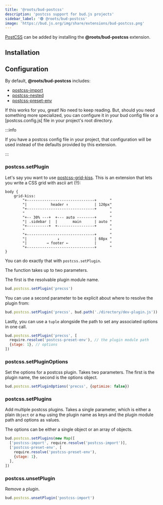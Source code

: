 ```yaml
---
title: '@roots/bud-postcss'
description: 'postcss support for bud.js projects'
sidebar_label: '🟢 @roots/bud-postcss'
image: 'https://bud.js.org/img/share/extensions/bud-postcss.png'
---
```





[PostCSS](https://postcss.org) can be added by installing the **@roots/bud-postcss** extension.

## Installation

<Install packages="@roots/bud-postcss" />

## Configuration

By default, **@roots/bud-postcss** includes:

- [postcss-import](https://github.com/postcss/postcss-import)
- [postcss-nested](https://github.com/postcss/postcss-nested)
- [postcss-preset-env](https://preset-env.cssdb.org/)

If this works for you, great! No need to keep reading. But, should you need something more specialized,
you can configure it in your bud config file or a [postcss.config.js[ file in your project's root directory.

:::info

If you have a postcss config file in your project, that configuration will be used instead of the defaults provided by this extension.

:::

### postcss.setPlugin

Let's say you want to use [postcss-grid-kiss](https://github.com/sylvainpolletvillard/postcss-grid-kiss). This is an extension that
lets you write a CSS grid with ascii art (!!):

```ascii
body {
	grid-kiss:
		"+-------------------------------+      "
		"|           header ↑            | 120px"
		"+-------------------------------+      "
		"                                       "
		"+-- 30% ---+  +--- auto --------+      "
		"| .sidebar |  |       main      | auto "
		"+----------+  +-----------------+      "
		"                                       "
		"+-------------------------------+      "
		"|              ↓                | 60px "
		"|         → footer ←            |      "
		"+-------------------------------+      "
}
```

You can do exactly that with `postcss.setPlugin`.

The function takes up to two parameters.

The first is the resolvable plugin module name.

```js
bud.postcss.setPlugin('precss')
```

You can use a second parameter to be explicit about where to resolve the plugin from:

```js
bud.postcss.setPlugin('precss', bud.path('./directory/dev-plugin.js'))
```

Lastly, you can use a `tuple` alongside the path to set any associated options in one call.

```js
bud.postcss.setPlugin('precss', [
  require.resolve('postcss-preset-env'), // the plugin module path
  {stage: 1}, // options
])
```

### postcss.setPluginOptions

Set the options for a postcss plugin. Takes two parameters. The first is the plugin name,
the second is the options object.

```js
bud.postcss.setPluginOptions('precss', {optimize: false})
```

### postcss.setPlugins

Add multiple postcss plugins. Takes a single parameter, which is either a plain `Object` or a `Map` using the plugin
name as keys and the plugin module path and options as values.

The options can be either a single object or an array of objects.

```js
bud.postcss.setPlugins(new Map([
  ['postcss-import', require.resolve('postcss-import')],
  ['postcss-preset-env', [
    require.resolve('postcss-preset-env'),
    {stage: 1},
  ],
])
```

### postcss.unsetPlugin

Remove a plugin.

```js
bud.postcss.unsetPlugin('postcss-import')
```
